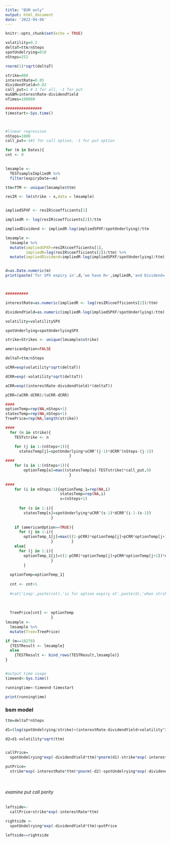 ```yaml
---
title: "BSM only"
output: html_document
date: '2022-04-06'
---
```



```r
knitr::opts_chunk$set(echo = TRUE)
```


```r

volatility=0.2
deltaT=ttm/nSteps
spotUndelrying=810
nSteps=252

rnorm(1)*sqrt(deltaT)

strike=800
interestRate=0.05
dividendYield=0.02
call_put=1 # 1 for all, -1 for put
muGBM=interestRate-dividendYield
nTimes=100000

```



```r
################
timestart<-Sys.time()



#linear regression
nSteps=1000
call_put=-1#1 for call option, -1 for put option

for (m in Dates){
cnt <- 0
  

lmsample <- 
  TESTsampleImpliedR %>% 
  filter(expiryDate==m)

ttm=TTM <- unique(lmsample$ttm)

resIR <- lm(strike ~ x,data = lmsample)


impliedSPXF <- resIR$coefficients[1]

impliedR <- log(resIR$coefficients[2])/ttm

impliedDividend <- impliedR-log(impliedSPXF/spotUnderlying)/ttm

lmsample <- 
  lmsample %>% 
  mutate(impliedSPXF=resIR$coefficients[1],
         impliedR=log(resIR$coefficients[2])/ttm) %>% 
  mutate(impliedDividend=impliedR-log(impliedSPXF/spotUnderlying)/ttm) 


d=as.Date.numeric(m)
print(paste('for SPX expiry in',d,'we have R=',impliedR,'and Dividend=  ',impliedDividend))



##########

interestRate=as.numeric(impliedR <- log(resIR$coefficients[2])/ttm) 

dividendYield=as.numeric(impliedR-log(impliedSPXF/spotUnderlying)/ttm)

volatility=volatilitySPX 

spotUnderlying=spotUnderlyingSPX

strike=Strikes <- unique(lmsample$strike)

americanOption=FALSE

deltaT=ttm/nSteps

uCRR=exp(volatility*sqrt(deltaT))

dCRR=exp(-volatility*sqrt(deltaT))

aCRR=exp((interestRate-dividendYield)*(deltaT))

pCRR=(aCRR-dCRR)/(uCRR-dCRR)

####
optionTemp=rep(NA,nSteps+1)
statesTemp=rep(NA,nSteps+1)
TreePrice=rep(NA,length(strike))

####
  for (n in strike){
    TESTstrike <- n

    for (j in 1:(nSteps+1)){
      statesTemp[j]=spotUnderlying*uCRR^(j-1)*dCRR^(nSteps-(j-1))
                            }
####
    for (o in 1:(nSteps+1)){
        optionTemp[o]=max((statesTemp[o]-TESTstrike)*call_put,0)
                            }  
  
####    
    for (i in nSteps:1){optionTemp_1=rep(NA,i)
                        statesTemp=rep(NA,i)
                        s=(nSteps+1)
    
      for (s in 1:i){
        statesTemp[s]=spotUnderlying*uCRR^(s-1)*dCRR^(i-1-(s-1))
                    }
    
    if (americanOption==TRUE){
      for (j in 1:i){
        optionTemp_1[j]=max(((1-pCRR)*optionTemp[j]+pCRR*optionTemp[j+1])*exp(-interestRate*deltaT),(statesTemp[j]-TESTstrike)*call_put)
                    }        }  
    else{
      for (j in 1:i){
        optionTemp_1[j]=((1-pCRR)*optionTemp[j]+pCRR*optionTemp[j+1])*exp(-interestRate*deltaT)
                    }     
        }
                    
  optionTemp=optionTemp_1}
  
  cnt <- cnt+1
  
  #cat('Loop',paste(cnt),'is for option expiry at',paste(d),'when strike is',n,"Option price is: ",optionTemp,'\n')
  
  
  
  TreePrice[cnt] <- optionTemp
                    }
lmsample <- 
  lmsample %>% 
  mutate(Tree=TreePrice)

if (m==18278)
  {TESTResult <- lmsample}
  else
    {TESTResult <- bind_rows(TESTResult,lmsample)}
}


#output time usage
timeend<-Sys.time()

runningtime<-timeend-timestart

print(runningtime)

```


### bsm model


```r

ttm=deltaT*nSteps

d1=(log(spotUndelrying/strike)+(interestRate-dividendYield+volatility^2/2))*ttm/(volatility*sqrt(ttm))

d2=d1-volatility*sqrt(ttm)


callPrice=
  spotUndelrying*exp(-dividendYield*ttm)*pnorm(d1)-strike*exp(-interestRate*ttm)*pnorm(d2)

putPrice=
  strike*exp(-interestRate*ttm)*pnorm(-d2)-spotUndelrying*exp(-dividendYield*ttm)*pnorm(-d1)




```

###### examine put call parity

```r

leftside<- 
  callPrice+strike*exp(-interestRate*ttm)

rightside <- 
  spotUndelrying*exp(-dividendYield*ttm)+putPrice

leftside==rightside
```